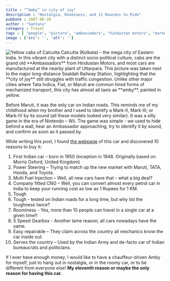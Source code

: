 ```yaml
---
title : "“Amby” in city of joy"
description : "Nostalgia, Roominess, and 11 Reasons to Ride"
pubDate : 2007-06-28
author : "Santanu"
category : Travel
tags : [ "people", "picture", "ambassadors", "hindustan motors", "market", "calcutta", "cab", "taxi", "road", "west-bengal", "transport", "drive", "car",]
image : {'src': '', 'alt': ''}
---
```


<Image src={pic1} alt="Yellow cabs of Calcutta"/>
Calcutta (Kolkata) – the mega city of Eastern India. In this vibrant city with a distinct socio-political culture, cabs are the grand old **Ambassadors** from Hindustan Motors, and most cars are manufactured at the nearby plant of Uttarpara. This picture was taken next to the major long-distance Sealdah Railway Station, highlighting that the **city of joy** still struggles with traffic congestion. Unlike other major cities where Tata Indica, Fiat, or Maruti are common hired forms of mechanized transport, this city has almost all taxis as **amby**, painted in yellow.

Before Maruti, it was the only car on Indian roads. This reminds me of my childhood when my brother and I used to identify a Mark-II, Mark-III, or Mark-IV by its sound (all these models looked very similar). It was a silly game in the era of Nintendo – Wii. The game was simple - we used to hide behind a wall, hear an Ambassador approaching, try to identify it by sound, and confirm as soon as it passed by.

While writing this post, I found [the webpage](http://www.hmambassador.com/) of this car and discovered 10 reasons to buy it:

1. First Indian car – born in 1950 (inception in 1948. Originally based on Morris Oxford, United Kingdom)
2. Power Steering – Trying to match up the new market with Maruti, TATA, Honda, and Toyota.
3. Multi Fuel Injection – Well, all new cars have that - what a big deal?
4. Company fitted CNG – Well, you can convert almost every petrol car in India to keep your running cost as low as 1 Rupees for 1 KM.
5. Tough
6. Tough - tested on Indian roads for a long time, but why list the toughness twice?
7. Roominess - Yes, more than 10 people can travel in a single car at a given time!!
8. 5 Speed Gearbox - Another lame reason; all cars nowadays have the same.
9. Easy repairable – They claim across the country all mechanics know the car inside out.
10. Serves the country – Used by the Indian Army and de-facto car of Indian bureaucrats and politicians.

If I ever have enough money, I would like to have a chauffeur-driven Amby for myself, just to hang out in nostalgia, or in the roomy car, or to be different from everyone else! **My eleventh reason or maybe the only reason for having this car.**

